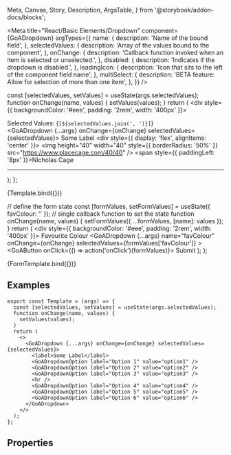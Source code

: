   Meta,
  Canvas,
  Story,
  Description,
  ArgsTable,
} from '@storybook/addon-docs/blocks';

<Meta
  title="React/Basic Elements/Dropdown"
  component={GoADropdown}
  argTypes={{
    name: {
      description: 'Name of the bound field',
    },
    selectedValues: {
      description: 'Array of the values bound to the component',
    },
    onChange: {
      description: 'Callback function invoked when an item is selected or unselected.',
    },
    disabled: {
      description: 'Indicates if the dropdown is disabled.',
    },
    leadingIcon: {
      description: 'Icon that sits to the left of the component field name',
    },
    multiSelect: {
      description: 'BETA feature: Allow for selection of more than one item',
    },
  }}
/>

  const [selectedValues, setValues] = useState(args.selectedValues);
  function onChange(name, values) {
    setValues(values);
  }
  return (
    <div style={{ backgroundColor: '#eee', padding: '2rem', width: '400px' }}>
      <div>Selected Values: {`[${selectedValues.join(', ')}]`}</div>
      <GoADropdown {...args} onChange={onChange} selectedValues={selectedValues}>
        <label>Some Label</label>
        <GoADropdownOption label="Option 1" value="option1" />
        <GoADropdownOption label="Worst Actor Ever" value="option2">
          <div style={{ display: 'flex', alignItems: 'center' }}>
            <img
              height="40"
              width="40"
              style={{ borderRadius: '50%' }}
              src="https://www.placecage.com/40/40"
            />
            <span style={{ paddingLeft: '8px' }}>Nicholas Cage</span>
          </div>
        </GoADropdownOption>
        <GoADropdownOption label="Option 3" value="option3" />
        <hr />
        <GoADropdownOption label="Option 4" value="option4" />
        <GoADropdownOption label="Option 5" value="option5" />
        <GoADropdownOption label="Option 6" value="option6" />
      </GoADropdown>
    </div>
  );
};

<Canvas>
  <Story
    name="Basic"
    height="500px"
    args={{
      selectedValues: ['option1'],
    }}
  >
    {Template.bind({})}
  </Story>
</Canvas>

  // define the form state
  const [formValues, setFormValues] = useState({
    favColour: ''
  });
  // single callback function to set the state
  function onChange(name, values) {
    setFormValues({ ...formValues, [name]: values });
  }
  return (
    <div style={{ backgroundColor: '#eee', padding: '2rem', width: '400px' }}>
      <GoAForm>
        <GoAFormItem>
          <label>Favourite Colour</label>
          <GoADropdown
            {...args}
            name="favColour"
            onChange={onChange}
            selectedValues={formValues['favColour']}
          >
            <GoADropdownOption label="Red" value="red" />
            <GoADropdownOption label="Blue" value="blue" />
            <GoADropdownOption label="Yellow" value="yellow" />
            <GoADropdownOption disabled={true} label="Purple (disabled)" value="purple" />
          </GoADropdown>
        </GoAFormItem>
        <GoAFormActions alignment="left">
          <GoAButton onClick={() => action('onClick')(formValues)}>
            Submit
          </GoAButton>
        </GoAFormActions>
      </GoAForm>
    </div>
  );
};

<Canvas>
  <Story name="Form" height="300px">
    {FormTemplate.bind({})}
  </Story>
</Canvas>

## Examples

```tsx
export const Template = (args) => {
  const [selectedValues, setValues] = useState(args.selectedValues);
  function onChange(name, values) {
    setValues(values);
  }
  return (
    <>
      <GoADropdown {...args} onChange={onChange} selectedValues={selectedValues}>
        <label>Some Label</label>
        <GoADropdownOption label="Option 1" value="option1" />
        <GoADropdownOption label="Option 2" value="option2" />
        <GoADropdownOption label="Option 3" value="option3" />
        <hr />
        <GoADropdownOption label="Option 4" value="option4" />
        <GoADropdownOption label="Option 5" value="option5" />
        <GoADropdownOption label="Option 6" value="option6" />
      </GoADropdown>
    </>
  );
};
```

## Properties

<Description of={GoADropdown} />
<ArgsTable of={GoADropdown} />

<Description of={GoADropdownOption} />
<ArgsTable of={GoADropdownOption} />

<BestPractices>
  <BestPracticeItem description="When dealing with 5 or less options, consider using radio buttons instead of a dropdown list" />
</BestPractices>
